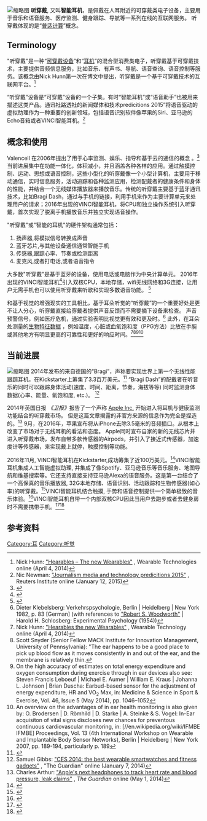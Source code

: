 [[File:Hearables.jpg|缩略图]]
'''听穿戴''', 又叫'''智能耳机'''，是佩戴在人耳附近的可穿戴类电子设备，主要用于音乐和语音服务、医疗监测、健身跟踪、导航等一系列在线的互联网服务。 听穿戴体现的是“[[普适计算|普适计算]]”概念。

== Terminology ==
"听穿戴"是一种“[[可穿戴设备|可穿戴设备]]”和“[[耳机|耳机]]”的混合型消费类电子，听穿戴基于可穿戴技术，主要提供音频信息服务，比如音乐、有声书、导航、语音查询、语音控制等服务。该概念由Nick Hunn第一次在博文中提出，听穿戴是一个基于可穿戴技术的互联网平台。<ref>Nick Hunn: [http://www.wearable-technologies.com/2014/04/hearables-the-new-wearables/ "Hearables – The new Wearables"] {{Wayback|url=http://www.wearable-technologies.com/2014/04/hearables-the-new-wearables/ |date=20201112020123 }}, Wearable Technologies online (April 4, 2014)</ref>

“听穿戴”设备是“可穿戴”设备的一个子集。有时“智能耳机”或“语音助手”也被用来描述这类产品。通讯社路透社的新闻媒体和技术predicitions 2015”将语音驱动的虚拟助理作为一种重要的创新领域，包括语音识别软件像苹果的Siri、亚马逊的Echo音箱或者VINCI智能耳机。<ref>Nic Newman: [http://media.digitalnewsreport.org/wp-content/uploads/2015/01/Journalism-media-and-technology-predictions-2015-FINALo.pdf "Journalism media and technology predicitions 2015"] {{Wayback|url=http://media.digitalnewsreport.org/wp-content/uploads/2015/01/Journalism-media-and-technology-predictions-2015-FINALo.pdf |date=20200918173710 }}, Reuters Institute online (January 12, 2015)</ref>

== 概念和使用 ==
Valencell 在2006年提出了用于心率监测、娱乐、指导和基于云的通信的概念 。<ref>{{Cite web |url=http://patft.uspto.gov/netacgi/nph-Parser?Sect1=PTO2&Sect2=HITOFF&p=1&u=%2Fnetahtml%2FPTO%2Fsearch-bool.html&r=1&f=G&l=50&co1=AND&d=PTXT&s1=8%2C157%2C730.PN.&OS=PN%2F8%2C157%2C730&RS=PN%2F8%2C157%2C730 |title=http://patft.uspto.gov/netacgi/nph-Parser? |accessdate=2017-09-15 |archive-date=2017-02-12 |archive-url=https://web.archive.org/web/20170212105206/http://patft.uspto.gov/netacgi/nph-Parser?Sect1=PTO2&Sect2=HITOFF&p=1&u=%2Fnetahtml%2FPTO%2Fsearch-bool.html&r=1&f=G&l=50&co1=AND&d=PTXT&s1=8%2C157%2C730.PN.&OS=PN%2F8%2C157%2C730&RS=PN%2F8%2C157%2C730 |dead-url=no }}</ref> 当前进展集中在功能一体化，体积减小，并且涵盖各种各样的应用。通过触摸控制、运动、思想或语音控制，这些小型化的听穿戴像一个小型计算机，主要用于移动通信，实时信息服务，活动追踪和各种监测应用，检测配戴者的健康条件和身体的性能，并结合一个无线媒体播放器来播放音乐。传统的听穿戴主要基于蓝牙通讯技术，比如Bragi Dash，通过与手机的链接，利用手机来作为主要计算单元来处理用户的请求；2016年出现的VINCI智能耳机，将CPU和独立操作系统引入听穿戴，首次实现了脱离手机播放音乐并独立实现语音操作。

"听穿戴"或"智能的耳机"的硬件架构通常包括：
# 扬声器,将模拟信号转换成声音
# 蓝牙芯片,与其他设备通信通常智能手机
# 传感器,跟踪心率、节奏或检测距离
# 麦克风,或者打电话,或者语音指令
大多数"听穿戴"是基于蓝牙的设备，使用电话或电脑作为中央计算单元。 2016年出现的VINCI智能耳机<ref>{{cite web|url=https://www.kickstarter.com/.../vinci-first-smart-3d-headphones-that-understand-yo|title=Vinci - First Smart Headphones with Artificial Intelligence|last1=Kickstarter}}</ref>引入双核CPU，本地存储，wifi无线网络和3G连接，让用户无需手机也可以使用听穿戴来听歌和实现多数语音功能。 <ref>{{cite web|url=https://www.engadget.com/2016/11/15/vinci-smart-headphones/|title=Vinci's smart headphones play music, no phone required|last1=Engadget|accessdate=2017-03-04|archive-date=2019-04-02|archive-url=https://web.archive.org/web/20190402073729/https://www.engadget.com/2016/11/15/vinci-smart-headphones/|dead-url=no}}</ref>

和基于视觉的增强现实的工具相比，基于耳朵听觉的“听穿戴”的一个重要好处是更不让人分心，听穿戴直接给穿戴者提供声音反馈而不需要摘下设备来检查。 声音预警信号，例如医疗危机，通过实验表明比视觉更有效和更及时。<ref>Dieter Klebelsberg: Verkehrspsychologie, Berlin | Heidelberg | New York 1982, p. 83 [German] (with references to [[罗伯特·塞钦斯·武德沃斯|"Robert S. Woodworth"]] | Harold H. Schlosberg: Experimental Psychology (1954))</ref> 此外，在耳朵处测量的[[生物识别技术|生物特征数据]] ，例如温度，心脏或血氧饱和度（PPG方法）比放在手腕或其他地方有明显更高的可靠性和更好的响应时间。<ref>Nick Hunn: [http://www.wearable-technologies.com/2014/04/hearables-the-new-wearables/ "Hearables the new Wearables"] {{Wayback|url=http://www.wearable-technologies.com/2014/04/hearables-the-new-wearables/ |date=20201112020123 }}, Wearable Technology online (April 4, 2014)</ref><ref>Scott Snyder (Senior Fellow MACK Institute for Innovation Management, University of Pennsylvania): "The ear happens to be a good place to pick up blood flow as it moves consistently in and out of the ear, and the membrane is relatively thin. </ref><ref>On the high accuracy of estimates on total energy expenditure and oxygen consumption during exercise through in ear devices also see: Steven Francis Leboeuf | Michael E. Aumer | William E. Kraus | Johanna L. Johnson | Brian Duscha: Earbud-based sensor for the adjustment of energy expenditure, HR and VO<sub>2</sub> Max, in: Medicine & Science in Sport & Exercise, Vol. 46, Issue 5 (May 2014), pp. 1046–1052</ref><ref>An overview on the advantages of in ear health monitoring is also given by: O. Brodersen | D. Römhild | D. Starke | A. Steinke & S. Vogel: In-Ear acquisiton of vital signs discloses new chances for preventous continuous cardiovascular monitoring, in: [//en.wikipedia.org/wiki/IFMBE IFMBE] Proceedings, Vol. 13 (4th International Workshop on Wearable and Implantable Body Sensor Networks), Berlin | Heidelberg | New York 2007, pp. 189-194, particularly p. 189</ref>

== 当前进展 ==
[[File:Global_Revenue_from_Smart_Wearables_and_hearables.png|缩略图]]
2014年发布的来自德国的“Bragi”，声称要实现世界上第一个无线性能跟踪耳机，在Kickstarter上筹集了3.3百万美元。<ref>{{Cite web |url=https://www.kickstarter.com/projects/hellobragi/the-dash-wireless-smart-in-ear-headphones |title="Crowdfunding platform kickstarter.com" |accessdate=2017-03-04 |archive-date=2020-12-17 |archive-url=https://web.archive.org/web/20201217091311/https://www.kickstarter.com/projects/hellobragi/the-dash-wireless-smart-in-ear-headphones |dead-url=no }}</ref> “Bragi Dash”的配戴者在听音乐的同时可以跟踪身体活动(速度、时间、距离，节奏，海拔等等) 同时监测身体数据(心率、能量、氧饱和度, etc.)。
<ref>Samuel Gibbs: [https://www.theguardian.com/technology/2014/jan/07/ces-2014-wearable-smartwatches-fitness-gadgets "CES 2014: the best wearable smartwatches and fitness gadgets"] {{Wayback|url=https://www.theguardian.com/technology/2014/jan/07/ces-2014-wearable-smartwatches-fitness-gadgets |date=20190402130818 }}, "The Guardian" online (January 7, 2014)</ref>

2014年英国日报 ''《卫报》''报告了一个声称 [[蘋果公司|Apple Inc.]] 开始进入将耳机与健康监测功能结合的听穿戴市场。 但是这篇文章揭露的非官方来源的信息作为完全是捏造的。<ref>Charles Arthur: [https://www.theguardian.com/technology/2014/may/01/apple-headphones-heart-rate-blood-pressure-leak-claims "Apple's next headphones to track heart rate and blood pressure, leak claims"] {{Wayback|url=https://www.theguardian.com/technology/2014/may/01/apple-headphones-heart-rate-blood-pressure-leak-claims |date=20201111230132 }}, ''The Guardian'' online (May 1, 2014)</ref> 9月，在2016年，苹果宣布将从iPhone去除3.5毫米的音频插口。从根本上改变了市场对于无线耳机的看法和态度。 Apple同时宣布自家的新的无线芯片并进入听穿戴市场，发布自带多款传感器的Airpods，并引入了接近式传感器，加速度计等传感器，来实现戴上就停，触摸控制等功能。

2016年11月, VINCI智能耳机在Kickstarter,成功筹集了近100万美元。<ref>{{cite web|url=https://www.kickstarter.com/projects/inspero/vinci-first-smart-3d-headphones-that-understand-yo|title=VINCI smart headphones|website=Kickstarter|accessdate=2017-03-04|archive-date=2020-11-08|archive-url=https://web.archive.org/web/20201108094731/https://www.kickstarter.com/projects/inspero/vinci-first-smart-3d-headphones-that-understand-yo|dead-url=no}}</ref>VINCI智能耳机集成人工智能虚拟助理, 并集成了像Spotify、亚马逊音乐等音乐服务、地图导航和维基搜索等。它还支持直接支持亚马逊Alexa的语音服务。这是第一台结合了一个高保真的音乐播放器, 32G本地存储、语音识别、活动跟踪和生物传感器(如心率)的听穿戴。<ref>{{cite news|url=https://www.slashgear.com/vinci-smart-headphones-offer-alexa-and-standalone-spotify-15463950/|title=Vinci smart headphones offer Alexa and standalone Spotify|last1=Slash Gear|accessdate=2017-03-04|archive-date=2020-11-12|archive-url=https://web.archive.org/web/20201112014230/https://www.slashgear.com/vinci-smart-headphones-offer-alexa-and-standalone-spotify-15463950/|dead-url=no}}</ref>VINCI智能耳机结合触摸, 手势和语音控制提供一个简单极致的音乐体验。<ref>{{cite web|url=http://www.ubergizmo.com/2016/11/vinci-smart-hearable-reinvents-headphones|title=Vinci Smart Hearable Reinvents Headphones|last1=UberGizmo|accessdate=2017-03-04|archive-date=2019-04-18|archive-url=https://web.archive.org/web/20190418131600/https://www.ubergizmo.com/2016/11/vinci-smart-hearable-reinvents-headphones/|dead-url=no}}</ref>VINCI智能耳机自带一个内部双核CPU因此当用户去跑步或者去健身房时不需要携带手机。<ref>{{cite news|url=https://www.wareable.com/hearables/vinci-smart-headphones-kickstarter-888|title=Vinci smart headphones: Would you wear these to play music without your phone?|last1=Wareable|accessdate=2017-03-04|archive-date=2020-10-16|archive-url=https://web.archive.org/web/20201016081558/https://www.wareable.com/hearables/vinci-smart-headphones-kickstarter-888|dead-url=no}}</ref><ref>{{cite news|url=https://www.engadget.com/2016/11/15/vinci-smart-headphones/|title=Vinci's smart headphones play music, no phone required|last1=Engadget|accessdate=2017-03-04|archive-date=2019-04-02|archive-url=https://web.archive.org/web/20190402073729/https://www.engadget.com/2016/11/15/vinci-smart-headphones/|dead-url=no}}</ref>

== 参考资料 ==
{{reflist}}
[[Category:耳|Category:耳]]
[[Category:听觉|Category:听觉]]